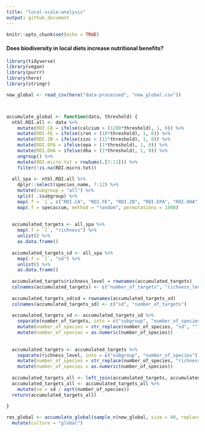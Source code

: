 ```yaml
---
title: "local-scale-analysis"
output: github_document
---
```


```r
knitr::opts_chunk$set(echo = TRUE)
```


#### Does biodiversity in local diets increase nutritional benefits?

```r
library(tidyverse)
library(vegan)
library(purrr)
library(here)
library(stringr)

new_global <- read_csv(here("data-processed", "new_global.csv"))



accumulate_global <- function(data, threshold) {
  ntbl.RDI.all <- data %>% 
    mutate(RDI.CA = ifelse(calcium > (1200*threshold), 1, 0)) %>% 
    mutate(RDI.FE = ifelse(iron > (18*threshold), 1, 0)) %>% 
    mutate(RDI.ZN = ifelse(zinc > (11*threshold), 1, 0)) %>%
    mutate(RDI.EPA = ifelse(epa > (1*threshold), 1, 0)) %>%
    mutate(RDI.DHA = ifelse(dha > (1*threshold), 1, 0)) %>%
    ungroup() %>% 
    mutate(RDI.micro.tot = rowSums(.[7:11])) %>% 
    filter(!is.na(RDI.micro.tot)) 
  
  all_spa <- ntbl.RDI.all %>%
    dplyr::select(species_name, 7:12) %>% 
    mutate(subgroup = "all") %>% 
    split( .$subgroup) %>% 
    map(.f = `[`, c("RDI.CA", "RDI.FE", "RDI.ZN", "RDI.EPA", "RDI.DHA")) %>%
    map(.f = specaccum, method = "random", permutations = 1000)
  
  
  accumulated_targets <- all_spa %>% 
    map(.f = `[`, "richness") %>% 
    unlist() %>% 
    as.data.frame()
  
  accumulated_targets_sd <- all_spa %>% 
    map(.f = `[`, "sd") %>% 
    unlist() %>% 
    as.data.frame()
  
  accumulated_targets$richness_level = rownames(accumulated_targets)
  colnames(accumulated_targets) <- c("number_of_targets", "richness_level")
  
  accumulated_targets_sd$sd = rownames(accumulated_targets_sd)
  colnames(accumulated_targets_sd) <- c("sd", "number_of_targets")
  
  accumulated_targets_sd <- accumulated_targets_sd %>% 
    separate(number_of_targets, into = c("subgroup", "number_of_species")) %>%
    mutate(number_of_species = str_replace(number_of_species, "sd", "")) %>%
    mutate(number_of_species = as.numeric(number_of_species))
  
  
  accumulated_targets <- accumulated_targets %>% 
    separate(richness_level, into = c("subgroup", "number_of_species")) %>%
    mutate(number_of_species = str_replace(number_of_species, "richness", "")) %>%
    mutate(number_of_species = as.numeric(number_of_species))
  
  accumulated_targets_all <- left_join(accumulated_targets, accumulated_targets_sd)
  accumulated_targets_all <- accumulated_targets_all %>% 
    mutate(se = sd / sqrt(number_of_species))
  return(accumulated_targets_all)
  
}
```


```r
res_global <- accumulate_global(sample_n(new_global, size = 40, replace = FALSE), threshold = 0.1) %>% 
  mutate(culture = "global")

```

